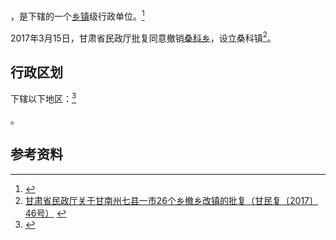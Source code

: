 {{中国乡级行政区|62/30/27/200/000
|景观照片文件名 = Sangke grassland.jpg
|景观照片描述 = 桑科草原}}

'''{{PAGENAMEBASE}}'''，是{{PRC admin/fullname|62/30/27/200/000|3}}下辖的一个[[乡镇|乡镇]]级行政单位。<ref>{{PRC admin/ref sgc|{{PRC admin/parent|62/30/27/200/000}}}}</ref>

2017年3月15日，甘肃省民政厅批复同意撤销[[桑科乡|桑科乡]]，设立桑科镇<ref>[http://www.gsmz.gov.cn/articles/2017/04/16/article_24_111146_1.html 甘肃省民政厅关于甘南州七县一市26个乡撤乡改镇的批复（甘民复〔2017〕46号）] {{Wayback|url=http://www.gsmz.gov.cn/articles/2017/04/16/article_24_111146_1.html |date=20170629100108 }}</ref>。

== 行政区划 ==

{{PAGENAMEBASE}}下辖以下地区：<ref>{{PRC admin/ref sgc|62/30/27/200/000}}</ref>

{{PRC admin/children|62/30/27/200/000}}。

== 参考资料 ==

{{reflist}}

{{行政区划小作品}}
{{PRC admin/navcat|62/30/27/200/000}}